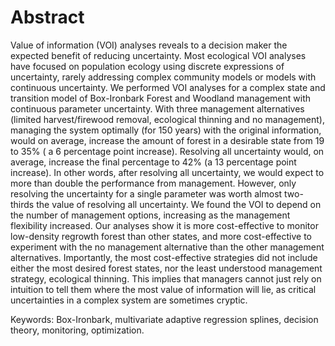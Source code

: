Abstract
========

Value of information (VOI) analyses reveals to a decision maker the expected benefit of reducing uncertainty. Most ecological VOI analyses have focused on population ecology using discrete expressions of uncertainty, rarely addressing complex community models or models with continuous uncertainty. We performed VOI analyses for a complex state and transition model of Box-Ironbark Forest and Woodland management with continuous parameter uncertainty. With three management alternatives (limited harvest/firewood removal, ecological thinning and no management), managing the system optimally (for 150 years) with the original information, would on average, increase the amount of forest in a desirable state from 19 to 35% ( a 6 percentage point increase). Resolving all uncertainty would, on average, increase the final percentage to 42% (a 13 percentage point increase). In other words, after resolving all uncertainty, we would expect to more than double the performance from management. However, only resolving the uncertainty for a single parameter was worth almost two-thirds the value of resolving all uncertainty. We found the VOI to depend on the number of management options, increasing as the management flexibility increased. Our analyses show it is more cost-effective to monitor low-density regrowth forest than other states, and more cost-effective to experiment with the no management alternative than the other management alternatives. Importantly, the most cost-effective strategies did not include either the most desired forest states, nor the least understood management strategy, ecological thinning. This implies that managers cannot just rely on intuition to tell them where the most value of information will lie, as critical uncertainties in a complex system are sometimes cryptic.

Keywords: Box-Ironbark, multivariate adaptive regression splines, decision theory, monitoring, optimization.
